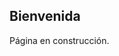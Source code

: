 ```{=latex}
\thispagestyle{primerapagina}
```

::: welcome
# Bienvenida {.unnumbered .unlisted}
:::

::: en-construccion
Página en construcción.
:::
